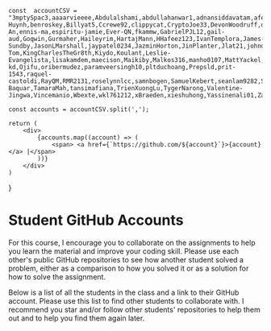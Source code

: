     const  accountCSV = "3mptySpac3,aaaarvieeee,Abdulalshami,abdullahanwar1,adnansiddavatam,afern140,ahmadhmi,alexltyt,AnaJoselynAlarcon,andompun,AnthoynHo,antoniohernandezz,arantesmarcelo,aryan111354,Austin-Huynh,benroskey,Billyat5,Ccrewe92,clippycat,CryptoJoe33,DevonWoodruff,dingbull,DiyaSharma15,DorianLaycock,Duy-An,ennis-ma,espiritu-jamie,Ever-QN,fkammw,GabrielPJL12,gail-aud,Goqwin,Gurmaher,Haileyrim,HartajMann,HHafeez123,IvanTemplora,James-Sundby,JasonLMarshall,jaypatel0234,JazminHorton,JinPlanter,Jlat21,johnd959,karmdesai13,KennethDNKL,kevinchong92,KH-Tom,KingCharlesTheGr8th,Kiydo,Koulant,Leslie-Evangelista,lisakamdem,maecison,Maikiby,Malkos316,manho0107,MattYackel,maxhui923,MichaelNGAN1201,mjmorelos,mojojoruiz,mosmee21,mudittpathak,MYasin99,nathanc726,Neo711,nishant-kd,Ojifu,oribermudez,paramveersingh10,pltduchoang,Prepsld,prit-1543,raquel-castoldi,RayQM,RMR2131,roselynnlcc,samnbogen,SamuelKebert,seanlam9282,SourabhThakur01,Starviko,stephaniemartyna,SyedJawadRaza-Baquar,TamaraMah,tansimafiana,TrienXuongLu,TygerNarong,Valentine-Jingwa,Vincemanio,Wbexte,wkl761212,xBraeden,xieshuhong,Yassinenali01,ZachL54,Zainul884,ZeusEstrella";

    const accounts = accountCSV.split(',');

    return (
        <div>
            {accounts.map((account) => (
                <span> <a href={`https://github.com/${account}`}>{account}</a> |</span>
            ))}
        </div>
    )

}

# Student GitHub Accounts

For this course, I encourage you to collaborate on the assignments to help you learn the material and improve your coding skill. Please use each other's public GitHub repositories to see how another student solved a problem, either as a comparison to how you solved it or as a solution for how to solve the assignment.

Below is a list of all the students in the class and a link to their GitHub account. Please use this list to find other students to collaborate with. I recommend you star and/or follow other students' repositories to help them out and to help you find them again later.

<AccountLinks />
